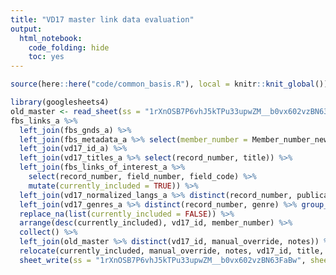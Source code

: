 ```yaml
---
title: "VD17 master link data evaluation"
output:
  html_notebook:
    code_folding: hide
    toc: yes
---
```


```r
source(here::here("code/common_basis.R"), local = knitr::knit_global())
```

```r
library(googlesheets4)
old_master <- read_sheet(ss = "1rXnOSB7P6vhJ5kTPu33upwZM__b0vx602vzBN63FaBw", sheet = "VD17 <-> FBS master link data")
fbs_links_a %>%
  left_join(fbs_gnds_a) %>%
  left_join(fbs_metadata_a %>% select(member_number = Member_number_new, First_name_new, Last_name_new, Society_name_new)) %>%
  left_join(vd17_id_a) %>%
  left_join(vd17_titles_a %>% select(record_number, title)) %>%
  left_join(fbs_links_of_interest_a %>%
    select(record_number, field_number, field_code) %>%
    mutate(currently_included = TRUE)) %>%
  left_join(vd17_normalized_langs_a %>% distinct(record_number, publication_language) %>% group_by(record_number) %>% summarize(publication_language = str_flatten(publication_language, collapse = "|"))) %>%
  left_join(vd17_genres_a %>% distinct(record_number, genre) %>% group_by(record_number) %>% summarize(genre = str_flatten(genre, collapse = "|"))) %>%
  replace_na(list(currently_included = FALSE)) %>%
  arrange(desc(currently_included), vd17_id, member_number) %>%
  collect() %>%
  left_join(old_master %>% distinct(vd17_id, manual_override, notes)) %>%
  relocate(currently_included, manual_override, notes, vd17_id, title, publication_language, genre, member_number, GND, First_name_new, Last_name_new, Society_name_new, role, role2, field_code) %>%
  sheet_write(ss = "1rXnOSB7P6vhJ5kTPu33upwZM__b0vx602vzBN63FaBw", sheet = "VD17 <-> FBS master link data")
```
